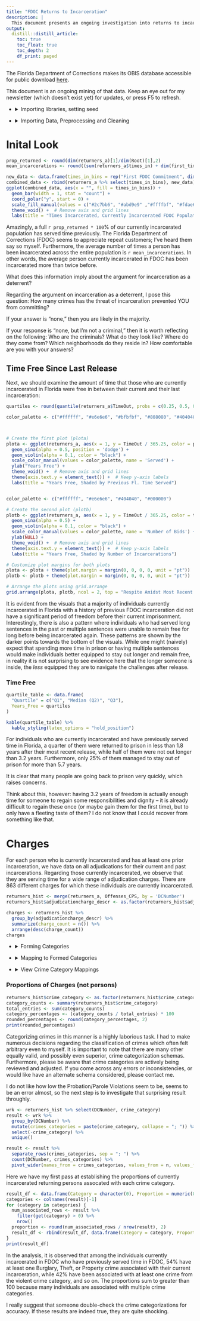 ```yaml
---
title: "FDOC Returns to Incarceration"
description: |
  This document presents an ongoing investigation into returns to incarceration in Florida.
output:
  distill::distill_article:
    toc: true
    toc_float: true
    toc_depth: 2
    df_print: paged
---
```

The Florida Department of Corrections makes its OBIS database accessible for public download [here](https://fdc.myflorida.com/pub/obis_request.html).

This document is an ongoing mining of that data. Keep an eye out for my newsletter (which doesn't exist yet) for updates, or press F5 to refresh.

<ul>
    <li>
      <details>
        <summary>Importing libraries, setting seed</summary>
        <p>
```r
# Packages utilized:
pkgs = c("readxl",
         "dplyr",
         "ggforce",
         "kableExtra",
         "gridExtra",
         "DT",
         "tidyr")
inst = lapply(pkgs, library, character.only = TRUE)
set.seed(8675309)
```
  </p>
  </details>
  </li>
</ul>

<ul>
    <li>
      <details>
        <summary>Importing Data, Preprocessing and Cleaning</summary>
        <p>
Importing
```r
base_dir <- "/Users/johnwise/Downloads"
Root <- read_excel(paste0(base_dir, "/Inmate_Active_2023-10.XLSX"))
Incarhist <- read_excel(paste0(base_dir, "/Inmate_Active_2023-10.XLSX"), sheet = 6)
Offenses_CPS <- read_excel(paste0(base_dir, "/Inmate_Active_2023-10.XLSX"), sheet = 4)
```
Isolating first-timers
```r
first_timers <- Incarhist %>%
  arrange(DCNumber, desc(ReceiptDate)) %>%
  group_by(DCNumber) %>%
  mutate(row_num = row_number()) %>%
  filter(row_num <= 2) %>%
  select(-row_num) %>%
  count(DCNumber) %>%
  filter(n==1)

returners <- anti_join(Incarhist, first_timers, by ='DCNumber')
# grab the two most recent receipts of those who have returned
returners_current_and_last <- returners %>%
  arrange(DCNumber, desc(ReceiptDate)) %>%
  group_by(DCNumber) %>%
  mutate(row_num = row_number()) %>%
  filter(row_num <= 2) %>%
  select(-row_num)
```
Calculate total time served for each person prior to most recent incarceration
```r
served_prior <- returners %>%
  mutate(time_served = ifelse(!is.na(ReleaseDate), as.numeric(difftime(ReleaseDate, ReceiptDate, units = "days")), NA)) %>%
  group_by(DCNumber) %>%
  summarize(prev_TimeServed = sum(time_served, na.rm = TRUE))
```
Discovering the amount of time each returned person was free last time they were out
```r
returners_time_free <- returners_current_and_last %>%
  group_by(DCNumber) %>%
  summarise(TimeOut = as.numeric(difftime(max(ReceiptDate, na.rm = TRUE), max(ReleaseDate, na.rm = TRUE), units = "days"))) %>% # Note, there were 7 entires for which a negative time free was calculated. Investigation shows
  filter(TimeOut >= 0) # that this is due to these individuals having missing most ReceiptDate for most recent conviction.
# We omit these 7 observations for the purpose of this analysis
```
Determining how many times each person has been incarcerated
```r
times_in <- returners %>%
  group_by(DCNumber) %>%
  summarize(times_in = n())
```
Going back to fetch general information on those isolated, compiling with calculated values
```r
returners_a <- merge(merge(merge(Root, returners_time_free, by = 'DCNumber'), served_prior, by = 'DCNumber'), times_in, by = 'DCNumber')
```
Removing outlier, binning data
```r
# Not sure why the FDOC has the individual with DC Number 872984 as initially coming to prison on 1901-01-01, 
#but we will omit this individual from our analyses as well.
returners_a <- returners_a[-which(returners_a['DCNumber']=='872984'),]

# Create the 'times_in_bins' column
returners_a$times_in_bins <- cut(returners_a$times_in,
                                 breaks = c(2, 3, 4, 6, 17),
                                 labels = c("2 bids", "3 bids", "4-6 bids", "6-17 bids"),
                                 include.lowest = TRUE)

# Create the 'prev_TimeServed_bins' column
breaks <- c(0, 1, 3, 5, 10, 25, 50)
labels <- c("0-1 Years", "1-3 Years", "3-5 Years", "5-10 Years", "10-25 Years", "25-50 Years")
returners_a$prev_TimeServed_bins <- cut(returners_a$prev_TimeServed / 365.25,
                                       breaks = breaks,
                                       labels = labels,
                                       include.lowest = TRUE)
```

  </p>
  </details>
  </li>
</ul>


# Inital Look
```r
prop_returned <- round(dim(returners_a)[1]/dim(Root)[1],2)
mean_incarcerations <- round((sum(returners_a$times_in) + dim(first_timers)[1])/dim(Root)[1],2)

new_data <- data.frame(times_in_bins = rep("First FDOC Commitment", dim(first_timers)[1]))
combined_data <- rbind(returners_a %>% select(times_in_bins), new_data)
ggplot(combined_data, aes(x = "", fill = times_in_bins)) +
  geom_bar(width = 1, stat = "count") +
  coord_polar("y", start = 0) +
  scale_fill_manual(values = c("#2c7bb6", "#abd9e9" ,"#ffffbf", "#fdae61", "#e6e6e6", "#7f3b00")) +
  theme_void() +  # Remove axis and grid lines
  labs(title = "Times Incarcerated, Currently Incarcerated FDOC Population", fill = "Times FDOC Incarcerated")
```

Amazingly, a full `r prop_returned * 100`% of our currently incarcerated population has served time previously. The Florida Department of Corrections (FDOC) seems to appreciate repeat customers; I've heard them say so myself.
Furthermore, the average number of times a person has been incarcerated across the entire population is `r mean_incarcerations`. In other words, the average person currently incarcerated in FDOC has been incarcerated more than twice before.

What does this information imply about the argument for incarceration as a deterrent?

Regarding the argument on incarceration as a deterrent, I pose this question: How many crimes has the threat of incarceration prevented YOU from committing?

If your answer is "none," then you are likely in the majority. 

If your response is "none, but I'm not a criminal," then it is worth reflecting on the following: Who are the criminals? What do they look like? Where do they come from? Which neighborhoods do they reside in? How comfortable are you with your answers?

## Time Free Since Last Release

Next, we should examine the amount of time that those who are currently incarcerated in Florida were free in between their current and their last incarceration:

```r
quartiles <- round(quantile(returners_a$TimeOut, probs = c(0.25, 0.5, 0.75))/365.25, 1)

color_palette <- c("#ffffff", "#e6e6e6", "#bfbfbf", "#808080", "#404040", "#000000")



# Create the first plot (plota)
plota <- ggplot(returners_a, aes(x = 1, y = TimeOut / 365.25, color = prev_TimeServed_bins, group = 1)) +
  geom_sina(alpha = 0.5, position = 'dodge') +
  geom_violin(alpha = 0.1, color = "black") +
  scale_color_manual(values = color_palette, name = 'Served') +
  ylab("Years Free") +
  theme_void() +  # Remove axis and grid lines
  theme(axis.text.y = element_text()) +  # Keep y-axis labels
  labs(title = "Years Free, Shaded by Previous Fl. Time Served")


color_palette <- c("#ffffff", "#e6e6e6", "#404040", "#000000")

# Create the second plot (plotb)
plotb <- ggplot(returners_a, aes(x = 1, y = TimeOut / 365.25, color = times_in_bins, group = 1)) +
  geom_sina(alpha = 0.5) +
  geom_violin(alpha = 0.1, color = "black") +
  scale_color_manual(values = color_palette, name = 'Number of Bids') +
  ylab(NULL) +
  theme_void() +  # Remove axis and grid lines
  theme(axis.text.y = element_text()) +  # Keep y-axis labels
  labs(title = "Years Free, Shaded by Number of Incarcerations")

# Customize plot margins for both plots
plota <- plota + theme(plot.margin = margin(0, 0, 0, 0, unit = "pt"))
plotb <- plotb + theme(plot.margin = margin(0, 0, 0, 0, unit = "pt"))

# Arrange the plots using grid.arrange
grid.arrange(plota, plotb, ncol = 2, top = "Respite Amidst Most Recent Incarcerations, Current FDOC Population")
```

It is evident from the visuals that a majority of individuals currently incarcerated in Florida with a history of previous FDOC incarceration did not have a significant period of freedom before their current imprisonment. Interestingly, there is also a pattern where individuals who had served long sentences in the past or multiple sentences were unable to remain free for long before being incarcerated again. These patterns are shown by the darker points towards the bottom of the visuals. While one might (naively) expect that spending more time in prison or having multiple sentences would make individuals better equipped to stay out longer and remain free, in reality it is not surprising to see evidence here that the longer someone is inside, the *less* equipped they are to navigate the challenges after release.

### Time Free

```r
quartile_table <- data.frame(
  "Quartile" = c("Q1", "Median (Q2)", "Q3"),
  Years_Free = quartiles
)

kable(quartile_table) %>% 
  kable_styling(latex_options = "hold_position")

```


For individuals who are currently incarcerated and have previously served time in Florida, a quarter of them were returned to prison in less than 1.8 years after their most recent release, while half of them were not out longer than 3.2 years. Furthermore, only 25% of them managed to stay out of prison for more than 5.7 years.

It is clear that many people are going back to prison very quickly, which raises concerns.

Think about this, however: having 3.2 years of freedom is actually enough time for someone to regain some responsibilities and dignity -- it is already difficult to regain these once (or maybe gain them for the first time), but to only have a fleeting taste of them? I do not know that I could recover from something like that.

# Charges

For each person who is currently incarcerated and has at least one prior incarceration, we have data on all adjudications for their current and past incarcerations.
Regarding those currently incarcerated, we observe that they are serving time for a wide range of adjudication charges. There are 863 different charges for which these individuals are currently incarcerated.

```r
returners_hist <- merge(returners_a, Offenses_CPS, by = 'DCNumber')
returners_hist$adjudicationcharge_descr <- as.factor(returners_hist$adjudicationcharge_descr)

charges <- returners_hist %>%
  group_by(adjudicationcharge_descr) %>%
  summarize(charge_count = n()) %>%
  arrange(desc(charge_count))
charges
```


<ul>
    <li>
      <details>
        <summary>Forming Categories</summary>
        <p>
### Burglary, Theft, and Property Crimes
```r
burglary_theft_keywords <- c(
  "BURGLARY",
  "BURGUNOCCSTRUC",
  "THEFT",
  "BURGL",
  "BREAK-IN",
  "STOLEN PROPERTY",
  "LARCENY",
  "BURGLARY TOOLS",
  "GRAND THEFT MOTOR VEHICLE",
  "RETAIL THEFT",
  "THEFT COPPER/NONFER.METALS",
  "GRAND THEFT W/DAMAGE",
  "SELL/ETC UNNUMBERED AUTO",
  "ORG RETAIL THEFT > 3K",
  "THEFT>65YO>$300<$10K",
  "BURG/DWELL/OCCUP.CONVEY",
  "BURG/N/ASSLT/OCC.STRUCT",
  "BURG/TREPASS",
  "PURSE",
  "STOLEN VEHICLE",
  "GT",
  "BURG.-STRUCT",
  "ARSON",
  "VANDALISM",
  "TRESPASSING",
  "SHOPLIFTING",
  "MOTOR VEHICLE THEFT",
  "LARCENY",
  "VEHICLE THEFT/ILLEGAL USE",
  "CRIMINAL DAMAGE TO PROPERTY",
  "RECEIVING STOLEN PROPERTY",
  "BURGLARY OF A VEHICLE",
  "PETTY THEFT",
  "OFFERS FOR SALE",
  "GRAND THEFT",
  "IDENTITY THEFT",
  "EMBEZZLEMENT",
  "FRAUD",
  "FORGERY",
  "OBTAIN GOODS",
  "CREDIT CARD FRAUD",
  "CHECK FRAUD",
  "MAIL THEFT",
  "BICYCLE THEFT",
  "SHOPPING CART THEFT",
  "VEHICLE PARTS THEFT",
  "BUILDING BREAKING AND ENTERING",
  "CRIMINAL TRESPASS",
  "CRIMINAL MISCHIEF",
  "GRAFFITI",
  "INT./RECKLESS BURN LAND",
  "CRIMINAL TAMPERING",
  "ARSON OF A VEHICLE",
  "LOOTING",
  "HOME INVASION",
  "EXTORTION",
  "STOLEN PROPERTY TRAFFICKING",
  "PROPERTY DAMAGE",
  "VANDALISM OF GOVERNMENT PROPERTY",
  "PROPERTY",
  "SNATCH",
  "DAMAGE PROPERTY-OTHER",
  "FALSE APPL./STATE.",
  "CHOP SHOP",
  "STOLEN CARGO",
  "METAL RECYCLER",
  "ARSON, PROPERTY DEFRAUD",
  "GRAND THEFT MOTOR VEHICLE",
  "POSSESS STOLEN VEHICLE",
  "STOLEN VEHICLE - OTHER"
)
```
### Drug Offenses
```r
drug_offenses_keywords <- c(
  "DRUG",
  "BARBITURATE-POSSESS",
  "NARCOTIC",
  "COCAINE",
  "COC.",
  "MANUFAC. POSS W",
  "MARIJUANA",
  "IMIT.CON.SUBS.",
  "HEROIN",
  "GHB",
  "10GR.HER.SCH.I",
  "SCH I & II",
  "MINOR-BATHSALTS",
  "METHAMPHETAMINE",
  "PRESCRIPTION FRAUD",
  "DRUG PARAPHERNALIA",
  "CONTROLLED SUBSTANCE",
  "POSSESSION OF CONTROLLED SUBSTANCE",
  "POSSESSION OF DRUG PARAPHERNALIA",
  "DRUG DISTRIBUTION",
  "POSSESSION OF NARCOTICS",
  "EPHEDRINE",
  "CONTRL.SUBST.",
  "POSSESSION OF METHAMPHETAMINE",
  "DRUG TRAFFICKING WITHIN 1000 FT OF SCHOOL",
  "POSSESSION OF COCAINE",
  "POSSESSION OF HEROIN",
  "POSSESSION OF MARIJUANA",
  "SELLING DRUGS",
  "TRANSPORTATION OF CONTROLLED SUBSTANCE",
  "POSSESSION WITH INTENT TO DISTRIBUTE",
  "DRUG ABUSE",
  "DRUG TRAFFICKING W/INTENT TO SELL",
  "FELONY POSSESSION OF CONTROLLED SUBSTANCE",
  "HALLUCINOGEN-OTHER-NON MARIJ",
  "CONSTRUCTIVE POSSESSION",
  "METH",
  "POSS.CONTROL.SUBS/OTHER",
  "POSS/DIST.CHEM.TO MFG.SUB",
  "DRUGS",
  "SALE MAR.ETC",
  "SELL/ETC/COC/HER/1K",
  "AMPHETAMINE-PUR/POSS/W/INT",
  "AMPHETAMINE-POSSESS",
  "AMPHETAMINE",
  "TRAFF",
  "BARBITUATE",
  "CONTR.SUBST.",
  "CON.SUBST.",
  "CONT.SUB",
  "OPIUM",
  "POS PLAC MAN SUB/MINOR EXIST",
  "S/M/D",
  "SALE OF COUNTERFEIT DRUGS",
  "MARIJ",
  "DEAL DRGS",
  "DEAL/ETC.MAJR.DRG",
  "SYN.NARC",
  "SMD",
  "MDMA",
  "ROHYPNL",
  "OWN/RENT STRUC/CONV TRAF/MAN",
  "MARIJ/LSD-SALE/DEL.TO",
  "DIST.OF NIT.OX.",
  "INJECT/INHALE"
)
```

### Violent Crimes
```r
violent_crimes_keywords <- c(
  "HOMICIDE",
  "MURDER",
  "CARJACK",
  "MANSLAUGHTER",
  "ASSAULT",
  "AGGRAVATED ASSAULT",
  "BATTERY",
  "ROBBERY",
  "KIDNAPPING",
  "SEXUAL ASSAULT",
  "SEXUAL BATTERY",
  "RAPE",
  "ARSON",
  "DOMESTIC VIOLENCE",
  "CARJACKING",
  "ARMED ROBBERY",
  "DISCHARGE F/A FR.VEHICLE W/I 1",
  "AGGRAVATED BATTERY",
  "VEHICLE HOMCID-NO AID/INFO",
  "AGGRAVATED SEXUAL ASSAULT",
  "AGGRAVATED DOMESTIC VIOLENCE",
  "AGGRAVATED CARJACKING",
  "ATTEMPTED MURDER",
  "SER.INJ/FRM",
  "AGGRAVATED ARSON",
  "AGGRAVATED KIDNAPPING",
  "AGGRAVATED BURGLARY",
  "CRIMINAL HOMICIDE",
  "ASSAULT WITH A DEADLY WEAPON",
  "ASSAULT ON A LAW ENFORCEMENT OFFICER",
  "ARMED ASSAULT",
  "CHILD ABDUCTION",
  "GUNSHOT WOUND",
  "STABBING",
  "FIREARM POSSESSION",
  "AGGRAVATED BATTERY WITH A DEADLY WEAPON",
  "ROBB.",
  "2ND DEG.MURD",
  "MURD",
  "AGG ASSLT-W/WPN",
  "BATT.LEO/FIRFGT/EMS/ETC.",
  "BATT.",
  "ASSLT-INTENT",
  "AGGRAV ASSLT-NONFAMILY-GUN",
  "KIDNAP;COMM.OR FAC.FELONY",
  "MUR/PREMED",
  "AGGRAV ASSLT",
  "KIDNAP",
  "FORCIBLE",
  "FALS.IMPRSN-NO",
  "AGGRAV ASSLT",
  "AGG.ASSLT/LEO/FIREFGT/EMS/ETC.",
  "MUR,COM.OF",
  "IMPRISON",
  "HARMS PUBLIC SERVANT",
  "DISCHARGE F/A FR.VEHICLE W/I 1",
  "MANSL",
  "DOM VIO",
  "BOD.INJ./NOT",
  "BRAND CHILD - TRAFFICKING",
  "FALSE IMPRISON MINOR AGA.WILL",
  "FORCIBLE PURSE SNATCHING",
  "SUDDEN SNATCH NO WEAPON",
  "SUDDEN SNATCH F/A OR DW",
  "HOMICIDE NEGLIG MANSL VEH"
)
```

### Sex Crimes
```r
sex_crimes_keywords <- c(
  "SEXUAL",
  "SEX",
  "RAPE",
  "AGGRAVATED RAPE",
  "AGGRAVATED SEXUAL ASSAULT",
  "SEX OFFENSE",
  "INCEST",
  "INDECENT EXPOSURE",
  "CHILD PORNOGRAPHY",
  "CHILD SEXUAL ABUSE",
  "STATUTORY RAPE",
  "ADLT/CUST VID",
  "SEXUAL HARASSMENT",
  "FORCIBLE SODOMY",
  "LEWD AND LASCIVIOUS CONDUCT",
  "SEXUAL EXPLOITATION",
  "CHILD MOLESTATION",
  "SEXUAL MISCONDUCT",
  "SEXUAL EXPLOITATION OF A MINOR",
  "INDECENT ACT WITH A CHILD",
  "SEXUAL PREDATOR",
  "FORCED SEX",
  "VOYEURISM",
  "NONCONSENSUAL SEX",
  "SEXUAL ABUSE OF A MINOR",
  "GROOMING A MINOR FOR SEXUAL EXPLOITATION",
  "SOLICITATION OF A MINOR FOR SEXUAL CONDUCT",
  "ONLINE SEXUAL ENTICEMENT OF A MINOR",
  "CHILD SEX TRAFFICKING",
  "PROSTITUTION",
  "PROSTITUTION RING",
  "PIMPING",
  "SEX TRAFFICKING",
  "INDECENT ASSAULT",
  "UNLAWFUL SEXUAL INTERCOURSE",
  "AGGRAVATED INDECENT ASSAULT",
  "FORCED PROSTITUTION",
  "FORCED SEXUAL SERVITUDE",
  "MOLEST",
  "L/L",
  "SEX ASSLT - CARNAL ABUSE",
  "PROV.OBSCENE MAT.MINOR",
  "L&L",
  "IMPREG.GRL",
  "CRIM.SOLIT.CHILD",
  "TRFC:SX",
  "FORCE TO BECOME PROSTITUTE",
  "PROCURE FOR",
  "CHILD PORN.",
  "PROST",
  "LEWD",
  "TFK:LABOR",
  "LURE CHILD",
  "MINOR SX MATERIAL",
  "L&L BATT FORCE/ENTICE ABUSE",
  "SEX BAT/COERCES BY THREAT"
)
```

### Crimes of Incarceration and Criminal Identity
```r
incarceration_related_crimes <- c(
  "ESCAPE",
  "INTRODUCTION OF CONTRABAND",
  "ASSAULT ON STAFF",
  "PRISON RIOT",
  "INTRO.INTOXICATING",
  "CONTR.SUB.INTO",
  "INMATE ON INMATE ASSAULT",
  "UNAUTHORIZED POSSESSION OF WEAPONS",
  "RIOTING IN A CORRECTIONAL FACILITY",
  "ATTEMPTED ESCAPE",
  "CONTRABAND TRAFFICKING",
  "INMATE MUTINY",
  "LEO",
  "FAIL.TO",
  "UNAUTH. COMP. ACCESS",
  "STAFF-ON-INMATE ASSAULT",
  "STAFF INVOLVEMENT IN CONTRABAND SMUGGLING",
  "INMATE EXTORTION",
  "COMPLY PSIA",
  "BY FELON",
  "FEL/DELI W/GUN/CONC WPN/AMMO",
  "CO DET FAC",
  "FAILURE TO APPEAR",
  "CONTRABAND-PRISON",
  "INTRODUCE",
  "CONTRABAND",
  "DETENTN FAC",
  "APPEAR/FEL.BAIL",
  "REGISTER-CAREER CRIM",
  "RESISTING OFFICER W/VIOLEN.",
  "FLEE",
  "OFFENDER",
  "INTRODUCING",
  "PRISONERS",
  "FAIL TO REGISTER",
  "REGISTR.VIOL.",
  "DAMAGE ELEC.MONITOR.EQUIP.",
  "RIOT",
  "PRISONER",
  "2-WAY COMM.",
  "CORRECTION STAFF",
  "RESIST.LEO",
  "NOTIF.SHERIFF",
  "BRING INTO STA/CONTR SUBST",
  "EXCON",
  "CELL PHONE IN PRISON",
  "DETAINEE",
  "GANG MEMBERSHIP",
  "RE SX.OFNDR.",
  "OFFICIAL/EMPLOYEE",
  "MISD. TO FEL.BY GANG MEMBR",
  "BENEFIT GANG",
  "PREVIOUS CONVICT",
  "VLNT.CAREER CRIM.POSS.GUN",
  "CONTRAB.",
  "ASSAULT BY INM W/N CO FACILITY",
  "BATTERY ON DETENT.FAC.STAFF",
  "BATTERY OF HRS EMPLOYEE",
  "BATT. RYCE FACILITY STAFF",
  "AGG.BATT. RYCE FAC. STAFF",
  "SEX PRED, TRANS RES NO REP",
  "SEX OFF, TRANS NO REP"
)
```


### White-Collar and Fraud
```r
white_collar_fraud_crimes <- c(
  "EMBEZZLEMENT",
  "EXTORTION",
  "FRAUD",
  "FORGERY",
  "CREDIT CARD FRAUD",
  "CHECK FRAUD",
  "IDENTITY THEFT",
  "WIRE FRAUD",
  "RACKETEER",
  "INSURANCE FRAUD",
  "MONEY LAUNDERING",
  "SECURITIES FRAUD",
  "TAX EVASION",
  "INSIDER TRADING",
  "BANK FRAUD",
  "COUNTERFEITING",
  "SUPPLY STOLEN/FAKE",
  "CREDIT CARD SKIMMING",
  "AGENT/ISSUE LICENSE REQUIREMEN",
  "PONZI SCHEME",
  "ALTER ID",
  "RACKETEERING",
  "PHISHING",
  "INVESTMENT FRAUD",
  "ONLINE SCAMS",
  "WIRE TRANSFER FRAUD",
  "MAIL FRAUD",
  "TELEMARKETING FRAUD",
  "COUNTERFEIT CURRENCY",
  "COUNTERFEIT GOODS",
  "COUNTERFEIT DOCUMENTS",
  "MORTGAGE FRAUD",
  "OBTAIN PROP",
  "VIN-TITLE-ETC",
  "INTERNET FRAUD",
  "BANKRUPTCY FRAUD",
  "HEALTHCARE FRAUD",
  "PUBLIC CORRUPTION",
  "BID-RIGGING",
  "ANTITRUST VIOLATIONS",
  "ENVIRONMENTAL FRAUD",
  "SECURITIES VIOLATIONS",
  "CIVIL FRAUD",
  "WELFARE FRAUD",
  "BENEFIT FRAUD",
  "GRANT FRAUD",
  "STUDENT LOAN FRAUD",
  "PROPERTY FLIPPING",
  "CREDIT REPAIR SCAMS",
  "FRAUDULENT LOANS",
  "PENSION FUND FRAUD",
  "REAL ESTATE FRAUD",
  "FALSE STATMT",
  "CONSUMER FRAUD",
  "PYRAMID SCHEMES",
  "BURGL AUTHORIZED EMER VEHICLE",
  "INTELLECTUAL PROPERTY FRAUD",
  "FORGED",
  "FALS INF. TO",
  "PASS TITLE",
  "CONTERFEIT LOTTERY",
  "CHECKS",
  "BRIBERY",
  "LOTTERY",
  "ANTITRUST",
  "UTTERING",
  "FALSE NAME",
  "UNNUMBERED AUTO",
  "FALSE REPORTS",
  "COUNTERFEIT",
  "CREDIT CARD",
  "RECEIV. PROCEEDS",
  "RACKTEERING",
  "LAUNDER",
  "CREDIT",
  "BROKERING",
  "EXPL",
  "FORGE",
  "ODOMETER",
  "FALSE STATEMENT",
  "BRIBES",
  "FALSE CERTIFICATE",
  "MISREPRESENTATION",
  "PRACTICE MEDICINE",
  "NATURO",
  "DEAL STOLEN",
  "EXP ELDER DISABLD",
  "SUBMIT FALSE",
  "MAKING FALSE REPORT",
  "MISAPPRO.FUNDS",
  "UNLAWFUL COMPENSATION",
  "BUY,SELL VESSEL W/ALT.NUM.",
  "CREATE FALSE",
  "DEAL.INS.NO CERTIF/AUTH.",
  "POSS PRSNL ID INF 5+ PERSONS",
  "UNAUTH POSS/USE OF DL/ID",
  "POSS PRSNL ID",
  "TRAFF CRED CARDS 5-14",
  "TRAFF CRED CARDS 15-49",
  "S/M/D STOLEN ETC.DL/IDFACT",
  "FALSE APPL./STATE. RE:DL",
  "PASS TITLE ON STOLEN VEHICLE",
  "STAGE CRASH FOR INS. CLAIM",
  "CHECKS AND DRAFTS VIOLATIONS",
  "DRUG ABUSE-FRAUD MATERIAL",
  "ILLEGAL LIC PLATE",
  "STAGE CRASH FOR INS. CLAIM",
  "DISCLOSE/OBTAIN CRASH INFO"
)
```
### Motor Vechile Crimes
```r
traffic_crimes <- c(
  "SPEEDING",
  "DRIV.W/O",
  "DRV",
  "TAG-MISD.",
  "DUI",
  "HIT AND RUN",
  "RECKLESS DRIVING",
  "DRUNK DRIVING (DUI/DWI)",
  "DRIVING WITHOUT A LICENSE",
  "DRIVING WITH A SUSPENDED LICENSE",
  "RUNNING A RED LIGHT",
  "DRIVING WITHOUT INSURANCE",
  "LEAVING THE SCENE OF AN ACCIDENT (HIT AND RUN)",
  "TEXTING WHILE DRIVING",
  "DISTRACTED DRIVING",
  "DRIV W/LIC",
  "FAIL STOP CRASH INJ/DEATH",
  "TOW/STORE VEH.VIOL.",
  "UNAUTH USE",
  "DWLSR",
  "DRIVE-BODILY",
  "LEAVE ACCIDENT",
  "DRIVE",
  "BOATING",
  "TRAFFIC OFFENSE",
  "LEAVE CRASH",
  "LVE CRASH"
  
  )
```
### Probation Violation/Parole Violation
```r
probation_crimes <- c(
  "Probation",
  "Parole",
  "Community custody",
  "Conditional release",
  "Supervised release",
  "Probation breach",
  "Parole breach",
  "MISC VIOLATIONS",
  'FAIL RPT.NONMOVE',
  "ELEC. MON. DEVICE",
  "DAMAGE ELEC.MONITOR.EQUIP",
  "CONDIT RELEASE VIOLATION",
  "SUPERVISION VIOLATION"
)
```

### Abuse/Neglect
```r
abuse_neglect_crimes <- c(
  "CHILD ABUSE-NEGLECT",
  "ABUSE CHILD-INJURY",
  "ABUSE-NEGLECT",
  "NEGLCT",
  "CHILD ABUSE",
  "ALS.IMP. V<13/AGG.CHLD ABUSE",
  "ABUSE CHILD",
  "BUSE ELDER/DISABLD-INJURY",
  "CHILD NEGLECT",
  "NEGLECT CHILD",
  "AGG.ABUSE",
  "ABUSE ELDER/DISABLD"
)

```

### Other Crimes
```r
other_crimes <- c("CARRYING CONCEALED FIREARM",
                  "LIQUOR-POSSESSION BY MINOR",
                  "POSSES VEH W/ILL LIC PLATE",
                  "POSS/USE HOX BMB-FLNY/ATT.",
                  "FLEE LEO/NO REGARD",
                  "OBSTRUCT",
                  "IMPRSN.LEO",
                  "PRESCRIBER",
                  "FAILED TO RETURN",
                  "WILLFUL FLEE/ELUDE LEO",
                  "EAPON OFFENSE-OTHER",
                  "DISCH.DESTR.DEVICE",
                  "POSSESS ILLEGAL WEAPON",
                  "MISD. TO FEL. W/PREJUDICE", #I don't know what this is
                  "INTIMIDATE/FORCE WITNESS",
                  "DISCHARGE DESTRUC.DEVICE",
                  "GAMBLING-OTHER",
                  "SEC MET RECYCL 3RD SUB VIO",
                  "CONCEAL CHILD DUR.CUS.PROCEED",
                  "CONCEAL CHILD NON-CUS PARENT",
                  "SEND MINOR HARM.INFO-OTH STATE",
                  "W/H INFO. FROM PRESCRIBER",
                  "MISDEMEANOR",
                  "RAC.HLTHCARE",
                  "OBSCENE MATERIAL-SELL",
                  "INTERFERE W/ RR/EQUIP",
                  "FALSE INFO",
                  "OBSOLETE DATA-BEFORE EST.CODES",
                  "TRESPASS",
                  "ANIMAL CRUELTY",
                  "ENDANG. SPECIES",
                  "PRESCP BLANK",
                  "FAIL TO RETURN RENTED VEH.",
                  "UNKNOWN",
                  "DISCH.WEAP.SCHOOL GROUNDS",
                  "THREATENS",
                  "SHOOT/THROW MISSILE",
                  "PERJURY",
                  "DIRECT PERSON TO DISC. F/A FR.",
                  "ACCESSORY",
                  "AGG.STALK",
                  "JURY TAMPERING",
                  "INTIMIDATION",
                  "AGAINST THE STATE",
                  "WITNESS",
                  "MISUSE OF 911",
                  "TAMPER/COMMAND",
                  "DENTISTRY",
                  "WORKER COMP",
                  "ADOPTION DECEPTION",
                  "TRESP",
                  "AGGRAVATED STALKING",
                  "SEND MINOR HARMFUL INFO.",
                  "MPERSON LEO COM. OF FEL",
                  "DEPRIVE OFFR OF PROTECT.",
                  "THREATS",
                  "CONTEMPT",
                  "STORES HAZAR WASTE",
                  "INTERFERS W/CUSTODY PARENT/GUA",
                  "PUBLIC PEACE",
                  "KEEP FIREFIGHTER FROM DUTY",
                  "LIVE OFF PROSTIT.EARN",
                  "INTERFERS W/CUSTODY CHILD",
                  "INJ/KILL PD/FD/SAR ANIMAL",
                  "FALSE REPORT/ FAILURE MAKE REP",
                  "CONC.CRIME",
                  "THREAT TO BOMB",
                  "CONSERVATION-OTHER",
                  "USE/CONCEAL/ATT.WPN-FELNY",
                  "INTRNET/F.S.",
                  "TORTURES ANIMAL",
                  "IMPERSONATE",
                  "FALS.RPRT",
                  'PAR.PERM',
                  "DESTROY,MULTI.BURIAL",
                  "FILLING PERSCRIPTIONS",
                  "RK/DMG FENCE",
                  "FEL/DELI",
                  "GAMBLING",
                  "DAMAGE COIN",
                  "DISCH.DESTRUCT.DEV.DAM.",
                  "CHILD SUPPORT",
                  "CRIM. TRANSMISSION HIV",
                  "SECURE FIREARM FROM MINOR",
                  "LITTER",
                  "CONSERVATION",
                  "PROC/UNLAWFUL",
                  "DISCH.DESTRUCT.",
                  "DISPLAY GUN",
                  "SOUND-RECORD",
                  "CAUSES POLLUTION",
                  "SER.INJ/NOT", #I do not know what this one is at all
                  "INTOX-MISD",
                  "OBSCENITY-OTHER",
                  "LIQUOR-OTHER",
                  "POACHING",
                  "DISCHARGING MACHINE GUN",
                  "WEAPON OFFENSE",
                  "FAIL GET FL. WC POLICY",
                  "W/MASK",
                  "POISON FOOD OR WATER",
                  "SHOOT/THROW OBJ.OCC.VEH.",
                  "BAIL BONDSMAN VIOL.",
                  "CONCEAL WPN NOT GUN-MISD.",
                  "bigamy",
                  "UNLICENSED PAWN BROKER",
                  "PRAC.HEALTH CARE",
                  "POSS CONC HANDCUFF KEY",
                  "POSS.5 OR MORE DEVICES",
                  "POSS.WPN.SCH/EVENT/BUS/STOP",
                  "WEAP.W/IN",
                  "INCENDIARY DEVICE-POSSESS",
                  "POSS/DISCH/MAKE DESTR. DEVICE",
                  "POSS.MANUF.FIRE BOMB",
                  "POSSESS WEAPON SCHOOL",
                  "POSS.FIREARM AT SCHOOL",
                  "PAR.AUTH.LET MINOR",
                  "HOAX BOMB",
                  "POSS.ELEC.WPN",
                  "POSSESS FIREARM WHEN PROHIB",
                  "ILGL.VEH.FUEL TRNSPRT",
                  "POSSES.FIREARM",
                  "TURTL/NEST/ETC",
                  "VEST",
                  "HIV-POSITIVE HAS SEX",
                  "CRIMINAL MISCHIEF-MISD",
                  "POSSESSION OF STOLEN EXPLOSIVE",
                  "AIM LASER AT DRIVER/PILOT",
                  "HIV-POS.HAS SEX 2+ VIOLATIONS"
                  )
```
  </p>
  </details>
  </li>
</ul>

<ul>
    <li>
      <details>
        <summary>Mapping to Formed Categories</summary>
        <p>
```r
category_mapping <- list(
  "Burglary, Theft, Property Crimes" = burglary_theft_keywords,
  "Drug Offenses" = drug_offenses_keywords,
  "Violent Crimes" = violent_crimes_keywords,
  "Sex Crimes" = sex_crimes_keywords,
  "Crimes of Incarceration/Criminal Identity" = incarceration_related_crimes,
  "White-Collar and Fraud" = white_collar_fraud_crimes,
  "Motor Vechile Crimes" = traffic_crimes,
  "Other" = other_crimes,
  "Probation/Parole Violations" = probation_crimes,
  "Abuse/Neglect Crimes" = abuse_neglect_crimes)

returners_hist$crime_category <- NA
# Loop through categories and apply rules
for (category in names(category_mapping)) {
  keywords <- category_mapping[[category]]
  returners_hist$crime_category[grepl(paste(keywords, collapse = "|"), returners_hist$adjudicationcharge_desc, ignore.case = TRUE)] <- category
}
```
  </p>
  </details>
  </li>
</ul>




<ul>
    <li>
      <details>
        <summary>View Crime Category Mappings</summary>
        <p>

```r
#unmapped
unique(returners_hist[which(is.na(returners_hist$crime_category)),]$adjudicationcharge_descr)
```

        
### Burglary and Theft
```r
datatable(unique(returners_hist %>% filter(crime_category=="Burglary, Theft, Property Crimes")%>% select(adjudicationcharge_descr)), options = list(scrollX = TRUE, pageLength = 10, lengthMenu = c(10, 20, 50)))
```
### Drug Offenses
```r
datatable(unique(returners_hist %>% filter(crime_category=="Drug Offenses")%>% select(adjudicationcharge_descr)), options = list(scrollX = TRUE, pageLength = 10, lengthMenu = c(10, 20, 50)))
```

### Violent Crimes
```r
datatable(unique(returners_hist %>% filter(crime_category=="Violent Crimes")%>% select(adjudicationcharge_descr)), options = list(scrollX = TRUE, pageLength = 10, lengthMenu = c(10, 20, 50)))
```

### Sex Crimes
```r
datatable(unique(returners_hist %>% filter(crime_category=="Sex Crimes")%>% select(adjudicationcharge_descr)), options = list(scrollX = TRUE, pageLength = 10, lengthMenu = c(10, 20, 50)))
```

### Crimes of Incarceration
```r
datatable(unique(returners_hist %>% filter(crime_category=="Crimes of Incarceration/Criminal Identity")%>% select(adjudicationcharge_descr)), options = list(scrollX = TRUE, pageLength = 10, lengthMenu = c(10, 20, 50)))
```

### White-Collar and Fraud
```r
datatable(unique(returners_hist %>% filter(crime_category=="White-Collar and Fraud")%>% select(adjudicationcharge_descr)), options = list(scrollX = TRUE, pageLength = 10, lengthMenu = c(10, 20, 50)))
```
### Motor Vechile Crimes
```r
datatable(unique(returners_hist %>% filter(crime_category=="Motor Vechile Crimes")%>% select(adjudicationcharge_descr)), options = list(scrollX = TRUE, pageLength = 10, lengthMenu = c(10, 20, 50)))
```
### Probation Violation/Parole Violation
```r
datatable(unique(returners_hist %>% filter(crime_category=="Probation/Parole Violations")%>% select(adjudicationcharge_descr)), options = list(scrollX = TRUE, pageLength = 10, lengthMenu = c(10, 20, 50)))
```

### Abuse/Neglect
```r
datatable(unique(returners_hist %>% filter(crime_category=="Abuse/Neglect Crimes")%>% select(adjudicationcharge_descr)), options = list(scrollX = TRUE, pageLength = 10, lengthMenu = c(10, 20, 50)))
```

### Other Crimes
```r
datatable(unique(returners_hist %>% filter(crime_category=="Other")%>% select(adjudicationcharge_descr)), options = list(scrollX = TRUE, pageLength = 10, lengthMenu = c(10, 20, 50)))
```
        
  </p>
  </details>
  </li>
</ul>

### Proportions of Charges (not persons)
```r
returners_hist$crime_category <- as.factor(returners_hist$crime_category)
category_counts <- summary(returners_hist$crime_category)
total_entries <- sum(category_counts)
category_percentages <- (category_counts / total_entries) * 100
rounded_percentages <- round(category_percentages, 2)
print(rounded_percentages)
```

Categorizing crimes in this manner is a highly laborious task. I had to make numerous decisions regarding the classification of crimes which often felt arbitrary even to myself. It is important to note that there are many other equally valid, and possibly even superior, crime categorization schemas. Furthermore, please be aware that crime categories are actively being reviewed and adjusted. If you come across any errors or inconsistencies, or would like have an alternate schema considered, please contact me.

I do not like how low the Probation/Parole Violations seem to be, seems to be an error almost, so the next step is to investigate that surprising result throughly.

```r
wrk <- returners_hist %>% select(DCNumber, crime_category)
result <- wrk %>% 
  group_by(DCNumber) %>% 
  mutate(crimes_categories = paste(crime_category, collapse = "; ")) %>%
  select(-crime_category) %>%
  unique()
```

```r
result <- result %>%
  separate_rows(crimes_categories, sep = "; ") %>%
  count(DCNumber, crimes_categories) %>%
  pivot_wider(names_from = crimes_categories, values_from = n, values_fill = 0)
```

Here we have my first pass at establishing the proportions of currently incarcerated returning persons assocated with each crime category.

```r
result_df <- data.frame(Category = character(0), Proportion = numeric(0))
categories <- colnames(result)[-1]
for (category in categories) {
  num_associated_rows <- result %>%
    filter(get(category) > 0) %>%
    nrow()
  proportion <- round(num_associated_rows / nrow(result), 2)
  result_df <- rbind(result_df, data.frame(Category = category, Proportion = proportion))
}
print(result_df)
```
In the analysis, it is observed that among the individuals currently incarcerated in FDOC who have previously served time in FDOC, 54% have at least one Burglary, Theft, or Property crime associated with their current incarceration, while 42% have been associated with at least one crime from the violent crime category, and so on. The proportions sum to greater than 100 because many individuals are associated with multiple crime categories.

I really suggest that someone double-check the crime categorizations for accuracy. If these results are indeed true, they are quite shocking.


